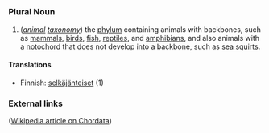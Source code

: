 =={{en}}==
===Plural Noun===
# (''[[animal]] [[taxonomy]]'') the [[phylum]] containing animals with backbones, such as [[mammal]]s, [[bird]]s, [[fish]], [[reptile]]s, and [[amphibian]]s, and also animals with a [[notochord]] that does not develop into a backbone, such as [[sea squirt]]s.

====Translations====
*Finnish: [[selkäjänteiset]] (1)

===External links===
([[w:chordata|Wikipedia article on Chordata]])